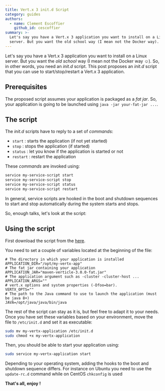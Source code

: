 ```yaml
---
title: Vert.x 3 init.d Script
category: guides
authors:
  - name: Clement Escoffier
    github_id: cescoffier
summary: >-
  Let's say you have a Vert.x 3 application you want to install on a Linux
  server. But you want the old school way (I mean not the Docker way).
---
```


Let's say you have a Vert.x 3 application you want to install on a Linux server. But you want the _old school_ way (I mean not the Docker way &#9786;). So, in other words, you need an _init.d_ script. This post proposes an _init.d_ script that you can use to start/stop/restart a Vert.x 3 application.

## Prerequisites

The proposed script assumes your application is packaged as a _fat jar_. So, your application is going to be launched using `java -jar your-fat-jar ...`.

## The script

The _init.d_ scripts have to reply to a set of _commands_:

* `start` : starts the application (if not yet started)
* `stop` : stops the application (if started)
* `status` : let you know if the application is started or not
* `restart` : restart the application

These _commands_ are invoked using:

```bash
service my-service-script start
service my-service-script stop
service my-service-script status
service my-service-script restart
```

In general, service scripts are hooked in the boot and shutdown sequences to start and stop automatically during the system starts and stops.

So, enough talks, let's look at the script:

<Gist url="https://gist.github.com/cescoffier/ccc8b391787e93f4e6e0" />

## Using the script

First download the script from the [here](https://gist.githubusercontent.com/cescoffier/ccc8b391787e93f4e6e0/raw/my-vertx-application).

You need to set a couple of variables located at the beginning of the file:

```
# The directory in which your application is installed
APPLICATION_DIR="/opt/my-vertx-app"
# The fat jar containing your application
APPLICATION_JAR="maven-verticle-3.0.0-fat.jar"
# The application argument such as -cluster -cluster-host ...
APPLICATION_ARGS=""
# vert.x options and system properties (-Dfoo=bar).
VERTX_OPTS=""
# The path to the Java command to use to launch the application (must be java 8+)
JAVA=/opt/java/java/bin/java
```

The rest of the script can stay as it is, but feel free to adapt it to your needs. Once you have set these variables based on your environment, move the file to `/etc/init.d` and set it as executable:

```bash
sudo mv my-vertx-application /etc/init.d
sudo chmod +x my-vertx-application
```

Then, you should be able to start your application using:

```bash
sudo service my-vertx-application start
```

Depending to your operating system, adding the hooks to the boot and shutdown sequence differs. For instance on Ubuntu you need to use the `update-rc.d` command while on CentOS `chkconfig` is used

**That's all, enjoy !**
